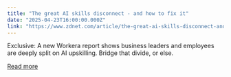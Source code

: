 ```yaml
---
title: "The great AI skills disconnect - and how to fix it"
date: "2025-04-23T16:00:00.000Z"
link: "https://www.zdnet.com/article/the-great-ai-skills-disconnect-and-how-to-fix-it/"
---
```


Exclusive: A new Workera report shows business leaders and employees are deeply split on AI upskilling. Bridge that divide, or else.

[Read more](https://www.zdnet.com/article/the-great-ai-skills-disconnect-and-how-to-fix-it/)
